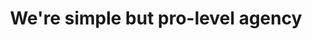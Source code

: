 ---
image: "/assets/imgs/gallery/img-s-30.jpg"
title: "We're simple but pro-level agency"
description: "Theme Builder, you have complete control over the {static elements} of your website"
btn_text: "Learn More"
bgImage: "/assets/imgs/gallery/img-s-31.jpg"
---